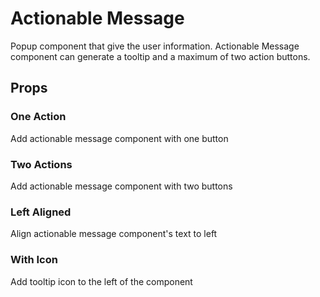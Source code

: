 

# Actionable Message

Popup component that give the user information. Actionable Message component can generate a tooltip and a maximum of two action buttons.

<Canvas>
  <Story id="components-ui-actionablemessage--default-story" />
</Canvas>

## Props

<ArgTypes of={ActionableMessage} />

### One Action

Add actionable message component with one button

<Canvas>
  <Story id="components-ui-actionablemessage--one-action" />
</Canvas>

### Two Actions

Add actionable message component with two buttons

<Canvas>
  <Story id="components-ui-actionablemessage--two-actions" />
</Canvas>

### Left Aligned

Align actionable message component's text to left

<Canvas>
  <Story id="components-ui-actionablemessage--left-aligned" />
</Canvas>

### With Icon

Add tooltip icon to the left of the component

<Canvas>
  <Story id="components-ui-actionablemessage--with-icon" />
</Canvas>
